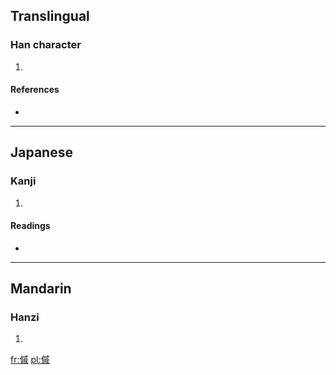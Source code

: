 ==Translingual==

===Han character===
{{Han char|rn=9|rad=人|as=11|sn=13|four=2325<sub>0</sub>|canj=人戈竹火 (OIHF)}}

# {{defn|Han|sort=人11}}

====References====
* {{Han ref|kx=0114.280|dkj=01024|dj=0244.040|hdz=10210.020|uh=50B6|ud=20662|bh=DCC3|bd=56515}}

----

==Japanese==

===Kanji===
{{ja-kanji|grade=|rs=人11}}

# {{defn|lang=ja|sort=人11}}

====Readings====
* {{ja-readings|on=[[そく]] (soku), [[せき]] (seki), [[しゃく]] (shaku)|kun=[[ちかい]] (chikai)}}

----

==Mandarin==

===Hanzi===
{{cmn-hanzi|pin=[[còu]] ([[cou4]])|wg=ts'ou<sup>4</sup>}}

# {{defn|lang=cmn|sort=人11}}

[[fr:傶]]
[[pl:傶]]